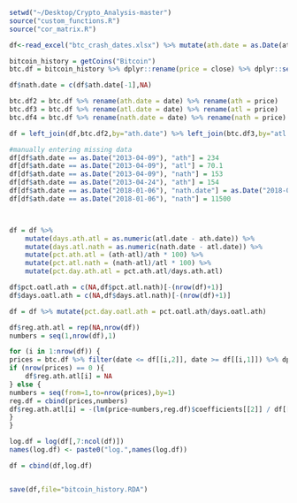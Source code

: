 

```r
setwd("~/Desktop/Crypto_Analysis-master")
source("custom_functions.R")
source("cor_matrix.R")

df<-read_excel("btc_crash_dates.xlsx") %>% mutate(ath.date = as.Date(ath.date)) %>% mutate(atl.date = as.Date(atl.date))

bitcoin_history = getCoins("Bitcoin")
btc.df = bitcoin_history %>% dplyr::rename(price = close) %>% dplyr::select(date,price)

df$nath.date = c(df$ath.date[-1],NA)

btc.df2 = btc.df %>% rename(ath.date = date) %>% rename(ath = price)
btc.df3 = btc.df %>% rename(atl.date = date) %>% rename(atl = price)
btc.df4 = btc.df %>% rename(nath.date = date) %>% rename(nath = price)

df = left_join(df,btc.df2,by="ath.date") %>% left_join(btc.df3,by="atl.date") %>% left_join(btc.df4,by="nath.date")

#manually entering missing data
df[df$ath.date == as.Date("2013-04-09"), "ath"] = 234
df[df$ath.date == as.Date("2013-04-09"), "atl"] = 70.1
df[df$ath.date == as.Date("2013-04-09"), "nath"] = 153
df[df$ath.date == as.Date("2013-04-24"), "ath"] = 154
df[df$ath.date == as.Date("2018-01-06"), "nath.date"] = as.Date("2018-03-03")
df[df$ath.date == as.Date("2018-01-06"), "nath"] = 11500



df = df %>%
	mutate(days.ath.atl = as.numeric(atl.date - ath.date)) %>%
	mutate(days.atl.nath = as.numeric(nath.date - atl.date)) %>%
	mutate(pct.ath.atl = (ath-atl)/ath * 100) %>%
	mutate(pct.atl.nath = (nath-atl)/atl * 100) %>%
	mutate(pct.day.ath.atl = pct.ath.atl/days.ath.atl)

df$pct.oatl.ath = c(NA,df$pct.atl.nath)[-(nrow(df)+1)]
df$days.oatl.ath = c(NA,df$days.atl.nath)[-(nrow(df)+1)]

df = df %>% mutate(pct.day.oatl.ath = pct.oatl.ath/days.oatl.ath)

df$reg.ath.atl = rep(NA,nrow(df))
numbers = seq(1,nrow(df),1)

for (i in 1:nrow(df)) {
prices = btc.df %>% filter(date <= df[[i,2]], date >= df[[i,1]]) %>% dplyr::select(price) 
if (nrow(prices) == 0 ){
	df$reg.ath.atl[i] = NA
} else {
numbers = seq(from=1,to=nrow(prices),by=1)
reg.df = cbind(prices,numbers)
df$reg.ath.atl[i] = -(lm(price~numbers,reg.df)$coefficients[[2]] / df[[i,"ath"]])*100
}
}

log.df = log(df[,7:ncol(df)])
names(log.df) <- paste0("log.",names(log.df))

df = cbind(df,log.df)


save(df,file="bitcoin_history.RDA")

```

